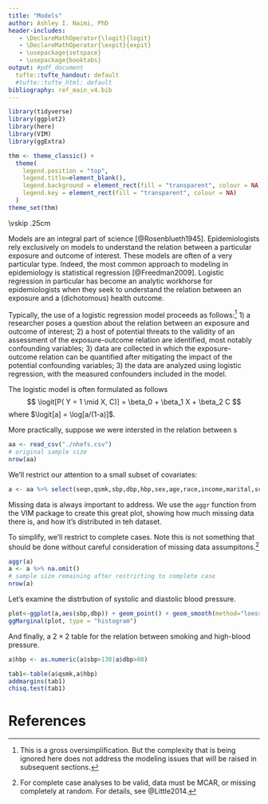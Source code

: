 ```yaml
---
title: "Models"
author: Ashley I. Naimi, PhD 
header-includes:
   - \DeclareMathOperator{\logit}{logit}
   - \DeclareMathOperator{\expit}{expit}
   - \usepackage{setspace}
   - \usepackage{booktabs}
output: #pdf_document
  tufte::tufte_handout: default
  #tufte::tufte_html: default
bibliography: ref_main_v4.bib
---
```


```r
library(tidyverse)
library(ggplot2)
library(here)
library(VIM)
library(ggExtra)

thm <- theme_classic() +
  theme(
    legend.position = "top",
    legend.title=element_blank(),
    legend.background = element_rect(fill = "transparent", colour = NA),
    legend.key = element_rect(fill = "transparent", colour = NA)
  )
theme_set(thm)
```

\newpage
\noindent {\Large \bf Outline}
\vskip .25cm
\noindent \underline{Models}
\begin{itemize}
  \item Overview of Modeling in Epidemiology
  \item Causal versus Statistical Models
  \item Parametric versus Nonparametric Models
  \item Marginal versus Conditional Models
  \item Models versus Estimators
  \item Counterfactual Models
  \begin{itemize}
    \item Marginal Structural Models
    \item Structural Nested Models
  \end{itemize}
\end{itemize}

\newpage
\onehalfspacing

\noindent {\Large \bf \underline{Models}}

\noindent {\Large \bf Overview of Models in Epidemiology}

Models are an integral part of science [@Rosenblueth1945]. Epidemiologists rely exclusively on models to understand the relation between a particular exposure and outcome of interest. These models are often of a very particular type. Indeed, the most common approach to modeling in epidemiology is statistical regression [@Freedman2009]. Logistic regression in particular has become an analytic workhorse for epidemiologists when they seek to understand the relation between an exposure and a (dichotomous) health outcome. 

Typically, the use of a logistic regression model proceeds as follows:^[This is a gross oversimplification. But the complexity that is being ignored here does not address the modeling issues that will be raised in subsequent sections.] 1) a researcher poses a question about the relation between an exposure and outcome of interest; 2) a host of potential threats to the validity of an assessment of the exposure-outcome relation are identified, most notably confounding variables; 3) data are collected in which the exposure-outcome relation can be quantified after mitigating the impact of the potential confounding variables; 3) the data are analyzed using logistic regression, with the measured confounders included in the model. 

The logistic model is often formulated as follows $$ \logit[P( Y = 1 \mid X, C)] = \beta_0 + \beta_1 X + \beta_2 C $$
where $\logit[a] = \log[a/(1-a)]$. 

More practically, suppose we were intersted in the relation between s

```r
aa <- read_csv("./nhefs.csv")
# original sample size
nrow(aa)
```

We'll restrict our attention to a small subset of covariates:
```r
a <- aa %>% select(seqn,qsmk,sbp,dbp,hbp,sex,age,race,income,marital,school,asthma,bronch,diabetes,birthcontrol)
```

Missing data is always important to address. We use the `aggr` function from the VIM package to create this great plot, showing how much missing data there is, and how it's distributed in teh dataset.

To simplify, we'll restrict to complete cases. Note this is not something that should be done without careful consideration of missing data assumpitons.^[For complete case analyses to be valid, data must be MCAR, or missing completely at random. For details, see @Little2014.]
```r
aggr(a)
a <- a %>% na.omit()
# sample size remaining after restricting to complete case
nrow(a)
```
Let's examine the distrbution of systolic and diastolic blood pressure.
```r
plot<-ggplot(a,aes(sbp,dbp)) + geom_point() + geom_smooth(method="loess")
ggMarginal(plot, type = "histogram")
```

And finally, a $2\times 2$ table for the relation between smoking and high-blood pressure.
```r
a$hbp <- as.numeric(a$sbp>130|a$dbp>80)

tab1<-table(a$qsmk,a$hbp)
addmargins(tab1)
chisq.test(tab1)
```


\noindent {\Large \bf Causal Models versus Statistical Models}

\noindent {\Large \bf Parametric versus Nonparametric Models}

\noindent {\Large \bf Marginal versus Conditional Models}

\noindent {\Large \bf Models versus Estimators}

\noindent {\Large \bf Counterfactual Models}


\newpage

# References